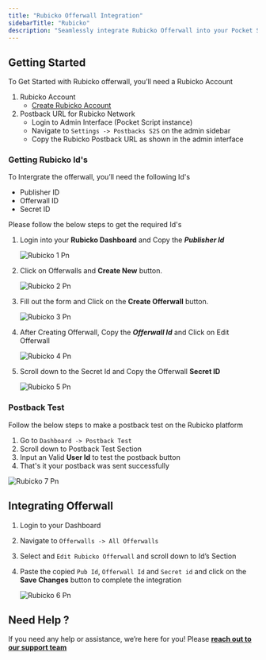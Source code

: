 ```yaml
---
title: "Rubicko Offerwall Integration"
sidebarTitle: "Rubicko"
description: "Seamlessly integrate Rubicko Offerwall into your Pocket Script application"
---
```


## Getting Started

To Get Started with Rubicko offerwall, you’ll need a Rubicko Account

1. Rubicko Account
   - [Create Rubicko Account](https://rubicko.com/dashboard/signup.php)
2. Postback URL for Rubicko Network
   - Login to Admin Interface (Pocket Script instance)
   - Navigate to `Settings -> Postbacks S2S` on the admin sidebar
   - Copy the Rubicko Postback URL as shown in the admin interface

### Getting Rubicko Id's

To Intergrate the offerwall, you’ll need the following Id's

- Publisher ID
- Offerwall ID
- Secret ID

Please follow the below steps to get the required Id's

1. Login into your **Rubicko Dashboard**  and Copy the **_Publisher Id_**

   ![Rubicko 1 Pn](/images/Networks/Rubicko/rubicko_1.png)
2. Click on Offerwalls and **Create New** button.

   ![Rubicko 2 Pn](/images/Networks/Rubicko/rubicko_2.png)
3. Fill out the form and Click on the **Create Offerwall** button.

   ![Rubicko 3 Pn](/images/Networks/Rubicko/rubicko_3.png)
4. After Creating Offerwall, Copy the **_Offerwall Id_** and Click on Edit Offerwall

   ![Rubicko 4 Pn](/images/Networks/Rubicko/rubicko_4.png)
5. Scroll down to the Secret Id and Copy the Offerwall **Secret ID**

   ![Rubicko 5 Pn](/images/Networks/Rubicko/rubicko_5.png)

### Postback Test

Follow the below steps to make a postback test on the Rubicko platform

1. Go to `Dashboard -> Postback Test`
2. Scroll down to Postback Test Section
3. Input an Valid **User Id** to test the postback button
4. That's it your postback was sent successfully

![Rubicko 7 Pn](/images/Networks/Rubicko/rubicko_7.png)

## Integrating Offerwall

1. Login to your Dashboard
2. Navigate to `Offerwalls -> All Offerwalls`
3. Select and `Edit Rubicko Offerwall` and scroll down to Id’s Section
4. Paste the copied `Pub Id`, `Offerwall Id` and `Secret id` and click on the **Save Changes** button to complete the integration

   ![Rubicko 6 Pn](/images/Networks/Rubicko/rubicko_6.png)

## Need Help ?

If you need any help or assistance, we’re here for you\! Please [**reach out to our support team**](https://droidoxy.com/support/)